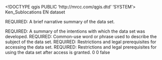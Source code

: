 <!DOCTYPE qgis PUBLIC 'http://mrcc.com/qgis.dtd' 'SYSTEM'>
<qgis version="3.28.2-Firenze">
  <identifier>Ken_Sublocations</identifier>
  <parentidentifier></parentidentifier>
  <language>EN</language>
  <type>dataset</type>
  <title>Ken_Sublocations</title>
  <abstract>REQUIRED: A brief narrative summary of the data set.

REQUIRED: A summary of the intentions with which the data set was developed.</abstract>
  <keywords vocabulary="gmd:topicCategory">
    <keyword>REQUIRED: Common-use word or phrase used to describe the subject of the data set.</keyword>
  </keywords>
  <links>
    <link url="file://\\172.16.1.36\rocea\Regional_data\Geodatabases\Kenya Geodatabase.gdb" type="Local Area Network" description="" format="" mimeType="" size="" name="File Geodatabase Feature Class"/>
  </links>
  <fees></fees>
  <constraints type="Access">REQUIRED: Restrictions and legal prerequisites for accessing the data set.</constraints>
  <rights>REQUIRED: Restrictions and legal prerequisites for using the data set after access is granted.</rights>
  <encoding></encoding>
  <crs>
    <spatialrefsys nativeFormat="Wkt">
      <wkt></wkt>
      <proj4></proj4>
      <srsid>0</srsid>
      <srid>0</srid>
      <authid></authid>
      <description></description>
      <projectionacronym></projectionacronym>
      <ellipsoidacronym></ellipsoidacronym>
      <geographicflag>false</geographicflag>
    </spatialrefsys>
  </crs>
  <extent>
    <spatial miny="-4.67741900000000044" crs="EPSG:4326" dimensions="2" minx="33.9133989999999983" maxy="5.47052099999999975" minz="0" maxx="41.91292200000000179" maxz="0"/>
  </extent>
</qgis>
